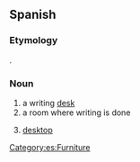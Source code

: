 {{also|escritório}}
==Spanish==

===Etymology===
{{etyl|la|es}} {{m|la|scriptorium}}.

===Noun===
{{es-noun|m}}

# a writing [[desk]]
# a room where writing is done
# {{lb|es|computing}} [[desktop]] {{gloss|the main graphical user interface of an operating system}}

[[Category:es:Furniture]]